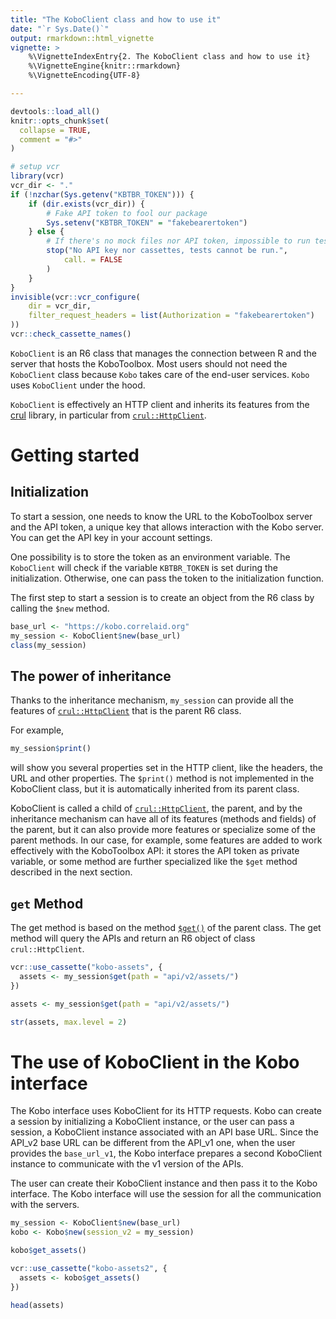 ```yaml
---
title: "The KoboClient class and how to use it"
date: "`r Sys.Date()`"
output: rmarkdown::html_vignette
vignette: >
    %\VignetteIndexEntry{2. The KoboClient class and how to use it}
    %\VignetteEngine{knitr::rmarkdown}
    %\VignetteEncoding{UTF-8}

---
```


```r
devtools::load_all()
knitr::opts_chunk$set(
  collapse = TRUE,
  comment = "#>"
)

# setup vcr
library(vcr)
vcr_dir <- "."
if (!nzchar(Sys.getenv("KBTBR_TOKEN"))) {
    if (dir.exists(vcr_dir)) {
        # Fake API token to fool our package
        Sys.setenv("KBTBR_TOKEN" = "fakebearertoken")
    } else {
        # If there's no mock files nor API token, impossible to run tests
        stop("No API key nor cassettes, tests cannot be run.",
            call. = FALSE
        )
    }
}
invisible(vcr::vcr_configure(
    dir = vcr_dir,
    filter_request_headers = list(Authorization = "fakebearertoken")
))
vcr::check_cassette_names()
```

`KoboClient` is an R6 class that manages the connection between R and the server that hosts the KoboToolbox. 
Most users should not need the `KoboClient` class because `Kobo` takes care of the end-user services. `Kobo` uses `KoboClient` under the hood.

`KoboClient` is effectively an HTTP client and inherits its features from the 
[crul](https://github.com/ropensci/crul) library, in particular from 
[`crul::HttpClient`](https://docs.ropensci.org/crul/reference/HttpClient.html).

# Getting started

## Initialization
To start a session, one needs to know the URL to the KoboToolbox server and the
API token, a unique key that allows interaction with the Kobo server. You can get the API key in your account settings.

One possibility is to store the token as an environment variable. 
The `KoboClient` will check if the variable `KBTBR_TOKEN` is set during the initialization. Otherwise, one can pass the token to the initialization function. 

The first step to start a session is to create an object from the R6 class by calling the `$new` method. 

```r
base_url <- "https://kobo.correlaid.org"
my_session <- KoboClient$new(base_url)
class(my_session)
```


## The power of inheritance
Thanks to the inheritance mechanism, `my_session` can provide all the features of 
[`crul::HttpClient`](https://docs.ropensci.org/crul/reference/HttpClient.html)
that is the parent R6 class.

For example, 

```r
my_session$print()
```
will show you several properties set in the HTTP client, like the headers, the 
URL and other properties. The `$print()` method is not implemented in the KoboClient class, but it is automatically inherited from its parent class.

KoboClient is called a child of [`crul::HttpClient`](https://docs.ropensci.org/crul/reference/HttpClient.html),
the parent,  and by the inheritance mechanism can have all of its features
(methods and fields) of the parent, but it can also provide more features or
specialize some of the parent methods. In our case, for example, some features
are added to work effectively with the KoboToolbox API: it stores the API token
as private variable, or some method are further specialized like the `$get` 
method described in the next section.


## `get` Method

The get method is based on the method  [`$get()`](https://docs.ropensci.org/crul/reference/HttpClient.html#method-get)
of the parent class. 
The get method will query the APIs and return an R6 object of class `crul::HttpClient`. 

```r
vcr::use_cassette("kobo-assets", {
  assets <- my_session$get(path = "api/v2/assets/")
})
```

```r
assets <- my_session$get(path = "api/v2/assets/")
```

```r
str(assets, max.level = 2)
```

# The use of KoboClient in the Kobo interface

The Kobo interface uses KoboClient for its HTTP requests. 
Kobo can create a session by initializing a KoboClient instance, or the user can pass a session, a KoboClient instance associated with an API base URL. 
Since the API_v2 base URL 
can be different from the API_v1 one, when the user provides the `base_url_v1`, the Kobo interface prepares a second KoboClient instance to communicate with the v1 version of the APIs. 

The user can create their KoboClient instance and then pass it to the Kobo interface.  The Kobo interface will use the session for all the communication with the servers.

```r
my_session <- KoboClient$new(base_url)
kobo <- Kobo$new(session_v2 = my_session)
```



```r
kobo$get_assets()
```


```r
vcr::use_cassette("kobo-assets2", {
  assets <- kobo$get_assets()
})
```

```r
head(assets)
```


